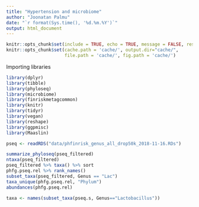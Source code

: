 ```yaml
---
title: "Hypertension and microbiome"
author: "Joonatan Palmu"
date: "`r format(Sys.time(), '%d.%m.%Y')`"
output: html_document
---
```


```r
knitr::opts_chunk$set(include = TRUE, echo = TRUE, message = FALSE, results='asis', cache=TRUE, warning=FALSE)
knitr::opts_chunk$set(cache.path = 'cache/', output.dir="cache/",
                      file.path = 'cache/', fig.path = 'cache/')
```

Importing libraries

```r

library(dplyr)
library(tibble)
library(phyloseq)
library(microbiome)
library(finriskmetagcommon)
library(knitr)
library(tidyr)
library(vegan)
library(reshape)
library(ggpmisc)
library(Maaslin)

```

```r

pseq <- readRDS("data/phfinrisk_genus_all_drop50k_2018-11-16.RDs")

```

```r
summarize_phyloseq(pseq_filtered)
ntaxa(pseq_filtered)
pseq_filtered %>% taxa() %>% sort
phfg.pseq.rel %>% rank_names()
subset_taxa(pseq_filtered, Genus == "Lac")
taxa_unique(phfg.pseq.rel, "Phylum")
abundances(phfg.pseq.rel)

```

```r

taxa <- names(subset_taxa(pseq.s, Genus=="Lactobacillus"))

```
